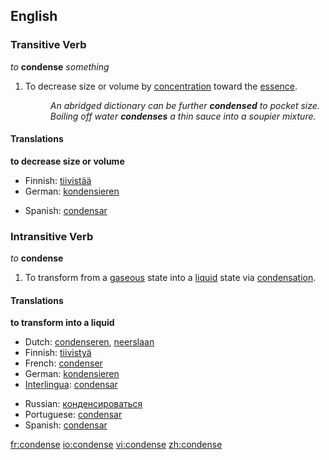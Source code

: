 ==English==

===Transitive Verb===
''to'' '''condense''' ''something''

# To decrease size or volume by [[concentration]] toward the [[essence]].
#: ''An abridged dictionary can be further '''condensed''' to pocket size.''
#: ''Boiling off water '''condenses''' a thin sauce into a soupier mixture.''

====Translations====
'''to decrease size or volume'''
{{top}}
*Finnish: [[tiivistää]]
*German: [[kondensieren]]
{{mid}}
*Spanish: [[condensar]]
{{bottom}}

===Intransitive Verb===
''to'' '''condense'''

# {{chemistry}} To transform from a [[gas]]eous state into a [[liquid]] state via [[condensation]].


====Translations====

'''to transform into a liquid'''

{{top}}
*Dutch: [[condenseren]], [[neerslaan]]
*Finnish: [[tiivistyä]]
*French: [[condenser]]
*German: [[kondensieren]]
*[[Interlingua]]: [[condensar]]
{{mid}}
*Russian: [[конденсироваться]]
*Portuguese: [[condensar]]
*Spanish: [[condensar]]
{{bottom}}

[[fr:condense]]
[[io:condense]]
[[vi:condense]]
[[zh:condense]]